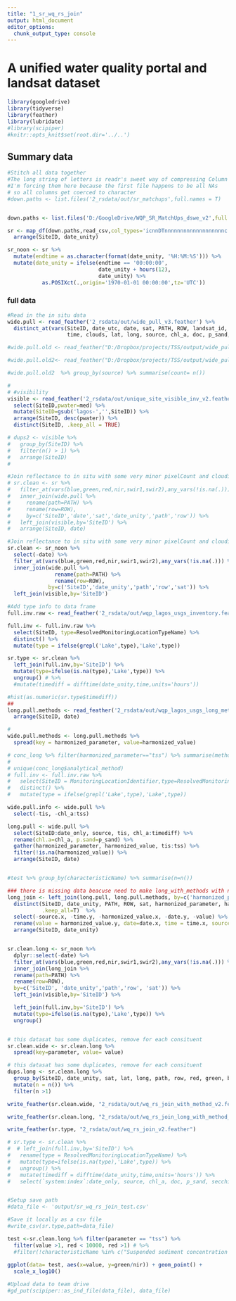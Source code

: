 ```yaml
---
title: "1_sr_wq_rs_join"
output: html_document
editor_options: 
  chunk_output_type: console
---
```



# A unified water quality portal and landsat dataset

```r
library(googledrive)
library(tidyverse)
library(feather)
library(lubridate)
#library(scipiper)
#knitr::opts_knit$set(root.dir='../..')
```

## Summary data


```r
#Stitch all data together
#The long string of letters is readr's sweet way of compressing Column types
#I'm forcing them here because the first file happens to be all NAs 
# so all columns get coerced to character
#down.paths <- list.files('2_rsdata/out/sr_matchups',full.names = T)


down.paths <- list.files('D:/GoogleDrive/WQP_SR_MatchUps_dswe_v2',full.names = T)

sr <- map_df(down.paths,read_csv,col_types='icnnDTnnnnnnnnnnnnnnnnnnnc') %>% 
  arrange(SiteID, date_unity)

sr_noon <- sr %>%
  mutate(endtime = as.character(format(date_unity, '%H:%M:%S'))) %>%
  mutate(date_unity = ifelse(endtime == '00:00:00',
                             date_unity + hours(12),
                             date_unity) %>%
           as.POSIXct(.,origin='1970-01-01 00:00:00',tz='UTC')) 


```


### full data

```r
#Read in the in situ data
wide.pull <- read_feather('2_rsdata/out/wide_pull_v3.feather') %>%
  distinct_at(vars(SiteID, date_utc, date, sat, PATH, ROW, landsat_id,
                   time, clouds, lat, long, source, chl_a, doc, p_sand, tss, tis, secchi), .keep_all = T)

#wide.pull.old <- read_feather("D:/Dropbox/projects/TSS/output/wide_pull_v2.feather")

#wide.pull.old2<- read_feather("D:/Dropbox/projects/TSS/output/wide_pull.feather")

#wide.pull.old2  %>% group_by(source) %>% summarise(count= n())

# 
# #visibility
visible <- read_feather('2_rsdata/out/unique_site_visible_inv_v2.feather') %>%
  select(SiteID,pwater=med) %>%
  mutate(SiteID=gsub('lagos-','',SiteID)) %>%
  arrange(SiteID, desc(pwater)) %>%
  distinct(SiteID, .keep_all = TRUE)

# dups2 <- visible %>%
#   group_by(SiteID) %>%
#   filter(n() > 1) %>%
#   arrange(SiteID)
# 

#Join reflectance to in situ with some very minor pixelCount and cloudiness filters
# sr.clean <- sr %>%
#   filter_at(vars(blue,green,red,nir,swir1,swir2),any_vars(!is.na(.))) %>% #NAs are useless
#   inner_join(wide.pull %>%
#     rename(path=PATH) %>%
#     rename(row=ROW),
#     by=c('SiteID','date','sat','date_unity','path','row')) %>%
#   left_join(visible,by='SiteID') %>%
#   arrange(SiteID, date)

#Join reflectance to in situ with some very minor pixelCount and cloudiness filters
sr.clean <- sr_noon %>%
  select(-date) %>%
  filter_at(vars(blue,green,red,nir,swir1,swir2),any_vars(!is.na(.))) %>% #NAs are useless
  inner_join(wide.pull %>%
               rename(path=PATH) %>%
               rename(row=ROW),
             by=c('SiteID','date_unity','path','row','sat')) %>%
  left_join(visible,by='SiteID')

#Add type info to data frame
full.inv.raw <- read_feather('2_rsdata/out/wqp_lagos_usgs_inventory.feather') 

full.inv <- full.inv.raw %>%
  select(SiteID, type=ResolvedMonitoringLocationTypeName) %>%
  distinct() %>%
  mutate(type = ifelse(grepl('Lake',type),'Lake',type))

sr.type <- sr.clean %>%
  left_join(full.inv,by='SiteID') %>%
  mutate(type=ifelse(is.na(type),'Lake',type)) %>%
  ungroup() # %>%
  #mutate(timediff = difftime(date_unity,time,units='hours'))

#hist(as.numeric(sr.type$timediff))
##
long.pull.methods <- read_feather('2_rsdata/out/wqp_lagos_usgs_long_methods.feather') %>%
  arrange(SiteID, date) 

#
wide.pull.methods <- long.pull.methods %>%
  spread(key = harmonized_parameter, value=harmonized_value)

# conc_long %>% filter(harmonized_parameter=="tss") %>% summarise(methods =unique(analytical_method))
# 
# unique(conc_long$analytical_method)
# full.inv <- full.inv.raw %>%
#   select(SiteID = MonitoringLocationIdentifier,type=ResolvedMonitoringLocationTypeName) %>%
#   distinct() %>%
#   mutate(type = ifelse(grepl('Lake',type),'Lake',type))

wide.pull.info <- wide.pull %>%
  select(-tis, -chl_a:tss)

long.pull <- wide.pull %>%
  select(SiteID:date_only, source, tis, chl_a:timediff) %>%
  rename(chl.a=chl_a, p.sand=p_sand) %>%
  gather(harmonized_parameter, harmonized_value, tis:tss) %>%
  filter(!is.na(harmonized_value)) %>%
  arrange(SiteID, date)


#test %>% group_by(characteristicName) %>% summarise(n=n())

### there is missing data beacuse need to make long_with_methods with new usgs
long_join <- left_join(long.pull, long.pull.methods, by=c('harmonized_parameter','SiteID', 'date_unity')) %>%
  distinct(SiteID, date_unity, PATH, ROW, sat, harmonized_parameter, harmonized_value.x,
           .keep_all=T)  %>%
  select(-source.x, -time.y, -harmonized_value.x, -date.y, -value) %>%
  rename(value = harmonized_value.y, date=date.x, time = time.x, source = source.y, parameter = harmonized_parameter) %>%
  arrange(SiteID, date_unity) 


sr.clean.long <- sr_noon %>%
  dplyr::select(-date) %>%
  filter_at(vars(blue,green,red,nir,swir1,swir2),any_vars(!is.na(.))) %>%
  inner_join(long_join %>%
  rename(path=PATH) %>%
  rename(row=ROW),
  by=c('SiteID', 'date_unity','path','row', 'sat')) %>%
  left_join(visible,by='SiteID') %>%

  left_join(full.inv,by='SiteID') %>%
  mutate(type=ifelse(is.na(type),'Lake',type)) %>%
  ungroup() 


# this datasat has some duplicates, remove for each consituent
sr.clean.wide <- sr.clean.long %>%
  spread(key=parameter, value= value) 

# this datasat has some duplicates, remove for each consituent
dups.long <- sr.clean.long %>%
  group_by(SiteID, date_unity, sat, lat, long, path, row, red, green, blue, nir, swir1, swir2 ,parameter, source, type, characteristicName, value) %>%
  mutate(n = n()) %>%
  filter(n >1)

write_feather(sr.clean.wide, "2_rsdata/out/wq_rs_join_with_method_v2.feather")

write_feather(sr.clean.long, "2_rsdata/out/wq_rs_join_long_with_method_v2.feather")

write_feather(sr.type, "2_rsdata/out/wq_rs_join_v2.feather")

# sr.type <- sr.clean %>%
#  # left_join(full.inv,by='SiteID') %>%
#   rename(type = ResolvedMonitoringLocationTypeName) %>%
#   mutate(type=ifelse(is.na(type),'Lake',type)) %>%
#   ungroup() %>%
#   mutate(timediff = difftime(date_unity,time,units='hours')) %>%
#   select(`system:index`:date_only, source, chl_a, doc, p_sand, secchi, tis, tss, type:pwater)


#Setup save path
#data_file <- 'output/sr_wq_rs_join_test.csv'

#Save it locally as a csv file
#write_csv(sr.type,path=data_file)

test <-sr.clean.long %>% filter(parameter == "tss") %>%
  filter(value >1, red < 10000, red >1) # %>%
  #filter(!characteristicName %in% c("Suspended sediment concentration (SSC)","Suspended Sediment Concentration (SSC)" ))
  
ggplot(data= test, aes(x=value, y=green/nir)) + geom_point() +
  scale_x_log10()


```

```r
#Upload data to team drive
#gd_put(scipiper::as_ind_file(data_file), data_file)
```


